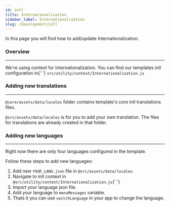 ---
id: intl
title: Internationalization
sidebar_label: Internationalization
slug: /development/intl
---

<p>In this page you will find how to add/update Internationalization.</p>

### Overview

---

<p className='mb-5'>
  We're using context for Internationalization. You can find our templates intl configuration in{' '}
  <code>src/utility/context/Internationalization.js</code>
</p>

### Adding new translations

---

<p>
  <code>@core/assets/data/locales</code> folder contains template's core intl translations files.
</p>
<p className='mb-5'>
  <code>@src/assets/data/locales</code> is for you to add your own translation. The files for translations are already
  created in that folder.
</p>

### Adding new languages

---

<p>Right now there are only four languages configured in the template.</p>
<p>Follow these steps to add new languages:</p>

<ol className='pl-3'>
  <li>
    Add new <code>YOUR_LANG.json</code> file in <code>@src/assets/data/locales</code>.
  </li>
  <li>
    Navigate to intl context in <code>@src/utility/context/Internationalization.js</code>{' '}
  </li>
  <li>Import your language json file.</li>
  <li>
    Add your language to <code>menuMessages</code> variable.
  </li>
  <li>
    Thats it you can use <code>switchLanguage</code> in your app to change the language.
  </li>
</ol>

